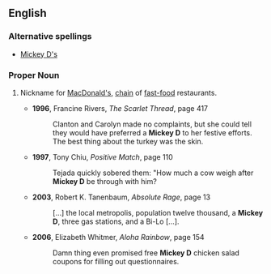 ==English==
===Alternative spellings===
*[[Mickey D's]]
===Proper Noun===
{{en-proper noun}}
# {{slang}} Nickname for [[w:MacDonald's|MacDonald's]], [[chain]] of [[fast-food]] restaurants.
#*'''1996''', Francine Rivers, ''The Scarlet Thread'', page 417
#*:Clanton and Carolyn made no complaints, but she could tell they would have preferred a '''Mickey D''' to her festive efforts. The best thing about the turkey was the skin.
#*'''1997''', Tony Chiu, ''Positive Match'', page 110
#*:Tejada quickly sobered them: "How much a cow weigh after '''Mickey D''' be through with him?
#*'''2003''', Robert K. Tanenbaum, ''Absolute Rage'', page 13
#*:[…] the local metropolis, population twelve thousand, a '''Mickey D''', three gas stations, and a Bi-Lo […].
#*'''2006''', Elizabeth Whitmer, ''Aloha Rainbow'', page 154
#*:Damn thing even promised free '''Mickey D''' chicken salad coupons for filling out questionnaires.